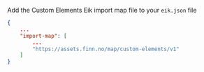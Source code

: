 Add the Custom Elements Eik import map file to your `eik.json` file

```json
{
    ...
    "import-map": [
        ...
        "https://assets.finn.no/map/custom-elements/v1"
    ]
}
```
